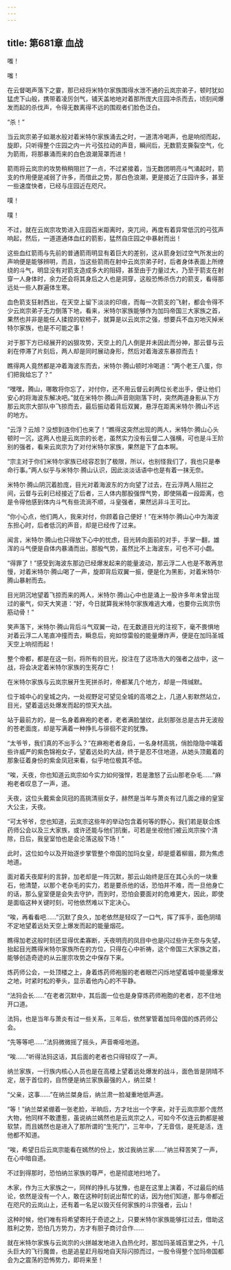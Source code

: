 ```yaml
---
---
---
```

title: 第681章 血战
---



嗤！

嗤！

在云督喝声落下之霎，那已经将米特尔家族围得水泄不通的云岚宗弟子，顿时犹如猛虎下山般，携带着凌厉剑气，铺天盖地地对着那所庞大庄园冲杀而去，顷刻间爆发而起的杀伐声，令得无数离得不远的围观者们脸色泛白。

“杀！”

当云岚宗弟子如潮水般对着米特尔家族涌去之时，一道清冷喝声，也是响彻而起，旋即，只听得整个庄园之内一片弓弦拉动的声音，瞬间后，无数箭支撕裂空气，化为箭雨，将那暴涌而来的白色浪潮笼罩而进！

箭雨将云岚宗的攻势稍稍阻拦了一点，不过紧接着，当无数团明亮斗气涌起时，箭支的作用便是减弱了许多，而借此之势，那白色浪潮，更是接近了庄园许多，甚至一些速度快者，已经与庄园近在咫尺。

噗！

噗！

不过，就在云岚宗攻势进入庄园百米距离时，突兀间，再度有着异常低沉的弓弦声响起，然后，一道道通体血红的箭影，猛然自庄园之中暴射而出！

这些血红箭雨与先前的普通箭雨明显有着巨大的差别，这从箭身划过空气所发出的声响便是能够辨明，而且，当这些箭雨在射中云岚宗弟子时，后者身体表面上所缭绕的斗气，明显没有对箭支造成多大的阻碍，甚至由于力量过大，乃至于箭支在射穿一人身体时，余力还会将其身后之人也是洞穿，这般恐怖杀伤力的箭支，看得那远处一些人群遍体生寒。

血色箭支狂射西出，在天空上留下淡淡的印痕，而每一次箭支的飞射，都会令得不少云岚宗弟子无力倒落下地，看来，米特尔家族能够作为加玛帝国三大家族之首，果然也并非是能任人揉捏的软柿子，就算是以云岚宗之强，想要兵不血刃地灭掉米特尔家族，也是不可能之事！

对于那下方已经展开的凶狠攻势，天空上的几人倒是并未因此而分神，那云督与云刹在停滞了片刻后，两人却是同时展动身形，然后对着海波东暴掠而去！

瞧得两人竟然都是冲着海波东而去，米特尔·腾山顿时冷喝道：“两个老王八蛋，你们把我给忘了？”

“嘿嘿，腾山，哪敢将你忘了，对付你，还不用云督云刹两位长老出手，便让他们安心的将海波东解决吧。”就在米特尔·腾山声音刚刚落下时，突然两道身影从下方那云岚宗大部队中飞掠而去，最后振动着背后双翼，悬浮在距离米特尔·腾山不远的地方。

“云浮？云旭？没想到连你们也来了！”瞧得这突然出现的两人，米特尔·腾山心头顿时一沉，这两人也是云岚宗的长老，虽然实力没有云督二人强横，可也是斗王阶别的强者，看来云岚宗为了对付米特尔家族，果然是下了血本啊。

“宗主对于你们米特尔家族已经容忍到了极限，所以，也别怪我们了，我也只是奉命行事。”两人似乎与米特尔·腾山认识，因此淡淡话语中也是有着一抹无奈。

米特尔·腾山阴沉着脸庞，目光对着海波东的方向望了过去，在云浮两人阻拦之间，云督与云刹已经接近了后者，三人体内那股强悍气势，即使隔着一段距离，也是令得他感到体内斗气有些流淌不顺，斗皇强者，果然远非斗王可比。

“你小心点，他们两人，我来对付，你顾着自己便好！”在米特尔·腾山心中为海波东担心时，后者低沉的声音，却是已经传了过来。

闻言，米特尔·腾山也只得放下心中的忧虑，目光转向面前的对手，手掌一翻，雄浑的斗气便是自体内暴涌而出，那股气势，虽然比不上海波东，可也不可小觑。

“得罪了！”感受到海波东那边已经爆发起来的能量波动，那云浮二人也是不敢再怠慢，对着米特尔·腾山喝了一声，旋即背后双翼一振，便是化为黑影，对着米特尔·腾山暴射而去。

目光阴沉地望着飞掠而来的两人，米特尔·腾山心中也是涌上一股许多年未曾出现过的豪气，仰天大笑道：“好，今日就算我米特尔家族难逃大难，也要你云岚宗伤筋动骨！”

笑声落下，米特尔·腾山背后斗气双翼一动，在无数道目光的注视下，毫不畏惧地对着云浮二人笔直冲撞而去，瞬息后，宛如惊雷般的能量爆炸声，便是在加玛圣城天空上响彻而起！

整个帝都，都是在这一刻，将所有的目光，投注在了这场浩大的强者之战中，这一战，将会决定着米特尔家族的生死存亡！

在米特尔家族与云岚宗展开生死拼杀时，帝都某几个地方，却是一阵缄默。

位于城中心的皇城之内，一处视野足可望见全城的高塔之上，几道人影默然站立，目光，望着遥远处爆发而起的惊天大战。

站于最前方的，是一名身着麻袍的老者，老者满脸皱纹，此刻那张总是古井无波般的苍老面庞，却是写满着一种挣扎与徘徊不定的犹豫。

“太爷爷，我们真的不出手么？”在麻袍老者身后，一名身材高挑，俏脸隐隐中噙着些许威严的紫色锦袍女子，望着远处的大战，终于是忍不住地道，从她头顶戴着的那象征着身份的紫金凤冠来看，似乎地位极其不低。

“唉，夭夜，你也知道云岚宗如今实力如何强悍，若是激怒了云山那老杂毛……”麻袍老者叹息了一声，道。

夭夜，这位头戴紫金凤冠的高挑清丽女子，赫然是当年与萧炎有过几面之缘的皇室大公主，夭夜。

“可太爷爷，您也知道，云岚宗这些年的举动包含着何等的野心，我们若是联合炼药师公会以及三大家族，或许还能与他们抗衡，可若是坐视他们被云岚宗挨个清除，日后，我皇室怕也是会沦落这般下场！”

此时，这位如今以及开始逐步掌管整个帝国的加玛女皇，却是蹙着柳眉，颇为焦虑地道。

面对着夭夜犀利的言辞，加老却是一阵沉默，那云山始终是压在其心头的一块重石，他清楚，以那个老杂毛的实力，若是要杀他的话，恐怕并不难，而一旦他身亡的话，那么皇室便是会失去守护，而到时，恐怕会要面对的危难更大，因此，即使是面临这种关键时刻，可他依然难以下定决心。

“唉，再看看吧……”沉默了良久，加老依然是轻叹了一口气，挥了挥手，面色阴晴不定地望着远处天空上爆发而起的能量烟花。

瞧得加老这般时刻还显得优柔寡断，夭夜明亮的凤目中也是闪过些许无奈与失望，抬起目光瞧得米特尔家族所在的方位，只得在心中祈祷，这个帝国三大家族之首，能够创造奇迹的从云崖宗攻势之中保存下来。

炼药师公会，一处顶楼之上，身着炼药师袍服的老者眼芒闪烁地望着城中能量爆发之地，时紧时松的拳头，显示着他内心的不平静。

“法犸会长……”在老者沉默中，其后面一位也是身穿炼药师袍胞的老者，忍不住地开口道。

法犸，也是当年与萧炎有过一些关系，三年后，依然掌管着加玛帝国的炼药师公会。

“先等等吧……”法犸微微摇了摇头，声音嘶哑地道。

“唉……”听得法犸这话，其后面的老者也只得轻叹了一声。

纳兰家族，一行族内核心人员也是在高楼上望着远处爆发的战斗，面色皆是阴晴不定，居于首位的，自然便是纳兰家族最强的人，纳兰桀！

“父亲，这事……”在纳兰桀身后，纳兰肃一脸凝重地低声道。

“等！”纳兰桀紧绷着一张老脸，半晌后，方才吐出一个字来，对于云岚宗那个庞然大物，他同样不敢遭惹，虽说纳兰嫣然也是云岚宗之人，可如今不仅连云韵都是被软禁，而且嫣然也是进入了那所谓的“生死门”，三年中，了无音信，是死是活，连他都不知道。

“唉，希望日后云岚宗能看在嫣然的份上，放过我纳兰家……”纳兰释苦笑了一声，在心中暗自道。

不过到得那时，恐怕纳兰家族的尊严，也是彻底地扫地了。

木家，作为三大家族之一，同样的挣扎与犹豫，也是在这里上演着，不过最后的结论，依然是没有一个人，敢在这种时刻说出帮忙的话，因为他们知道，那与帝都近在咫尺的云岚山上，还有着一名足以毁灭任何家族的斗宗强者，云山！

这种时候，他们唯有将希望寄托于奇迹之上，只要米特尔家族能够扛过去，借助这胜利之势，恐怕几方势力，方才有胆子商讨合作……

就在米特尔家族与云岚宗的火拼越发地进入白热化时，那加玛圣城百里之外，十几头巨大的飞行魔兽，也是追星赶月般地自天际闪掠而过，一股令得整个加玛帝国都会为之震荡的恐怖势力，即将来至！